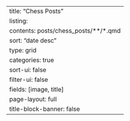 ---
title: "Chess Posts"
listing:
  contents: posts/chess_posts/**/*.qmd
  sort: "date desc"
  type: grid
  categories: true
  sort-ui: false
  filter-ui: false
  fields: [image, title]
page-layout: full
title-block-banner: false
---